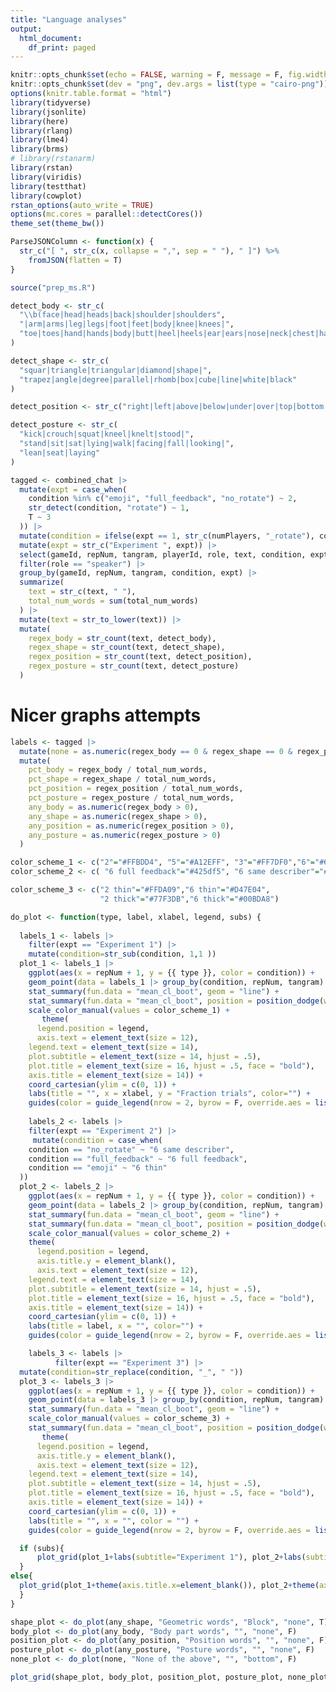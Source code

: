 ```yaml
---
title: "Language analyses"
output:
  html_document:
    df_print: paged
---
```



```r
knitr::opts_chunk$set(echo = FALSE, warning = F, message = F, fig.width = 8, fig.height = 3)
knitr::opts_chunk$set(dev = "png", dev.args = list(type = "cairo-png"))
options(knitr.table.format = "html")
library(tidyverse)
library(jsonlite)
library(here)
library(rlang)
library(lme4)
library(brms)
# library(rstanarm)
library(rstan)
library(viridis)
library(testthat)
library(cowplot)
rstan_options(auto_write = TRUE)
options(mc.cores = parallel::detectCores())
theme_set(theme_bw())

ParseJSONColumn <- function(x) {
  str_c("[ ", str_c(x, collapse = ",", sep = " "), " ]") %>%
    fromJSON(flatten = T)
}

source("prep_ms.R")
```


```r
detect_body <- str_c(
  "\\b(face|head|heads|back|shoulder|shoulders",
  "|arm|arms|leg|legs|foot|feet|body|knee|knees|",
  "toe|toes|hand|hands|body|butt|heel|heels|ear|ears|nose|neck|chest|hair)\\b"
)

detect_shape <- str_c(
  "squar|triangle|triangular|diamond|shape|",
  "trapez|angle|degree|parallel|rhomb|box|cube|line|white|black"
)

detect_position <- str_c("right|left|above|below|under|over|top|bottom|behind|side|beneath")

detect_posture <- str_c(
  "kick|crouch|squat|kneel|knelt|stood|",
  "stand|sit|sat|lying|walk|facing|fall|looking|",
  "lean|seat|laying"
)

tagged <- combined_chat |>
  mutate(expt = case_when(
    condition %in% c("emoji", "full_feedback", "no_rotate") ~ 2,
    str_detect(condition, "rotate") ~ 1,
    T ~ 3
  )) |>
  mutate(condition = ifelse(expt == 1, str_c(numPlayers, "_rotate"), condition)) |>
  mutate(expt = str_c("Experiment ", expt)) |>
  select(gameId, repNum, tangram, playerId, role, text, condition, expt, total_num_words) |>
  filter(role == "speaker") |>
  group_by(gameId, repNum, tangram, condition, expt) |>
  summarize(
    text = str_c(text, " "),
    total_num_words = sum(total_num_words)
  ) |>
  mutate(text = str_to_lower(text)) |>
  mutate(
    regex_body = str_count(text, detect_body),
    regex_shape = str_count(text, detect_shape),
    regex_position = str_count(text, detect_position),
    regex_posture = str_count(text, detect_posture)
  )
```
# Nicer graphs attempts

```r
labels <- tagged |>
  mutate(none = as.numeric(regex_body == 0 & regex_shape == 0 & regex_position == 0 & regex_posture == 0)) |>
  mutate(
    pct_body = regex_body / total_num_words,
    pct_shape = regex_shape / total_num_words,
    pct_position = regex_position / total_num_words,
    pct_posture = regex_posture / total_num_words,
    any_body = as.numeric(regex_body > 0),
    any_shape = as.numeric(regex_shape > 0),
    any_position = as.numeric(regex_position > 0),
    any_posture = as.numeric(regex_posture > 0)
  )
```

```r
color_scheme_1 <- c("2"="#FFBDD4", "5"="#A12EFF", "3"="#FF7DF0","6"="#6940FF","4"="#D24AFF")
color_scheme_2 <- c( "6 full feedback"="#425df5", "6 same describer"="#00A2FF","6 thin"="#D47E04")

color_scheme_3 <- c("2 thin"="#FFDA09","6 thin"="#D47E04", 
                    "2 thick"="#77F3DB","6 thick"="#00BDA8")
```

```r
do_plot <- function(type, label, xlabel, legend, subs) {
  
  labels_1 <- labels |>
    filter(expt == "Experiment 1") |>
    mutate(condition=str_sub(condition, 1,1 ))
  plot_1 <- labels_1 |> 
    ggplot(aes(x = repNum + 1, y = {{ type }}, color = condition)) +
    geom_point(data = labels_1 |> group_by(condition, repNum, tangram) |> summarize(m = mean({{ type }})), aes(x = repNum + 1, y = m, color = condition), position = position_dodge(width = .5), alpha = .1) +
    stat_summary(fun.data = "mean_cl_boot", geom = "line") +
    stat_summary(fun.data = "mean_cl_boot", position = position_dodge(width = .5)) +
    scale_color_manual(values = color_scheme_1) +
       theme(
      legend.position = legend,
      axis.text = element_text(size = 12),
    legend.text = element_text(size = 14),
    plot.subtitle = element_text(size = 14, hjust = .5),
    plot.title = element_text(size = 16, hjust = .5, face = "bold"),
    axis.title = element_text(size = 14)) +
    coord_cartesian(ylim = c(0, 1)) +
    labs(title = "", x = xlabel, y = "Fraction trials", color="") +
    guides(color = guide_legend(nrow = 2, byrow = F, override.aes = list(linetype = 0, alpha = 1, fill = NA, size = .5)), fill = FALSE)
  
    labels_2 <- labels |> 
    filter(expt == "Experiment 2") |>
     mutate(condition = case_when(
    condition == "no_rotate" ~ "6 same describer",
    condition == "full_feedback" ~ "6 full feedback",
    condition == "emoji" ~ "6 thin"
  ))
  plot_2 <- labels_2 |> 
    ggplot(aes(x = repNum + 1, y = {{ type }}, color = condition)) +
    geom_point(data = labels_2 |> group_by(condition, repNum, tangram) |> summarize(m = mean({{ type }})), aes(x = repNum + 1, y = m, color = condition), position = position_dodge(width = .5), alpha = .1) +
    stat_summary(fun.data = "mean_cl_boot", geom = "line") +
    stat_summary(fun.data = "mean_cl_boot", position = position_dodge(width = .5)) +
    scale_color_manual(values = color_scheme_2) +
    theme(
      legend.position = legend,
      axis.title.y = element_blank(),
      axis.text = element_text(size = 12),
    legend.text = element_text(size = 14),
    plot.subtitle = element_text(size = 14, hjust = .5),
    plot.title = element_text(size = 16, hjust = .5, face = "bold"),
    axis.title = element_text(size = 14)) +
    coord_cartesian(ylim = c(0, 1)) +
    labs(title = label, x = "", color="") +
    guides(color = guide_legend(nrow = 2, byrow = F, override.aes = list(linetype = 0, alpha = 1, fill = NA, size = .5)), fill = FALSE)

    labels_3 <- labels |> 
          filter(expt == "Experiment 3") |>
  mutate(condition=str_replace(condition, "_", " "))
  plot_3 <- labels_3 |>
    ggplot(aes(x = repNum + 1, y = {{ type }}, color = condition)) +
    geom_point(data = labels_3 |> group_by(condition, repNum, tangram) |> summarize(m = mean({{ type }})), aes(x = repNum + 1, y = m, color = condition), position = position_dodge(width = .5), alpha = .1) +
    stat_summary(fun.data = "mean_cl_boot", geom = "line") +
    scale_color_manual(values = color_scheme_3) +
    stat_summary(fun.data = "mean_cl_boot", position = position_dodge(width = .5)) +
       theme(
      legend.position = legend,
      axis.title.y = element_blank(),
      axis.text = element_text(size = 12),
    legend.text = element_text(size = 14),
    plot.subtitle = element_text(size = 14, hjust = .5),
    plot.title = element_text(size = 16, hjust = .5, face = "bold"),
    axis.title = element_text(size = 14)) +
    coord_cartesian(ylim = c(0, 1)) +
    labs(title = "", x = "", color = "") +
    guides(color = guide_legend(nrow = 2, byrow = F, override.aes = list(linetype = 0, alpha = 1, fill = NA, size = .5)), fill = FALSE)

  if (subs){
      plot_grid(plot_1+labs(subtitle="Experiment 1"), plot_2+labs(subtitle="Experiment 2"), plot_3+labs(subtitle="Experiment 3"), nrow = 1, rel_widths = c(1.05, 1, 1))
  }
else{
  plot_grid(plot_1+theme(axis.title.x=element_blank()), plot_2+theme(axis.title.x=element_blank()), plot_3+theme(axis.title.x=element_blank()), nrow = 1, rel_widths = c(1.05, 1, 1))
  }
}

shape_plot <- do_plot(any_shape, "Geometric words", "Block", "none", T)
body_plot <- do_plot(any_body, "Body part words", "", "none", F)
position_plot <- do_plot(any_position, "Position words", "", "none", F)
posture_plot <- do_plot(any_posture, "Posture words", "", "none", F)
none_plot <- do_plot(none, "None of the above", "", "bottom", F)

plot_grid(shape_plot, body_plot, position_plot, posture_plot, none_plot, nrow=5, rel_heights=c(1.25,1,1,1,1.35))
```
